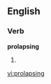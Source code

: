 
==English==

===Verb===
'''prolapsing'''

# {{present participle of|[[prolapse]]}}

[[vi:prolapsing]]